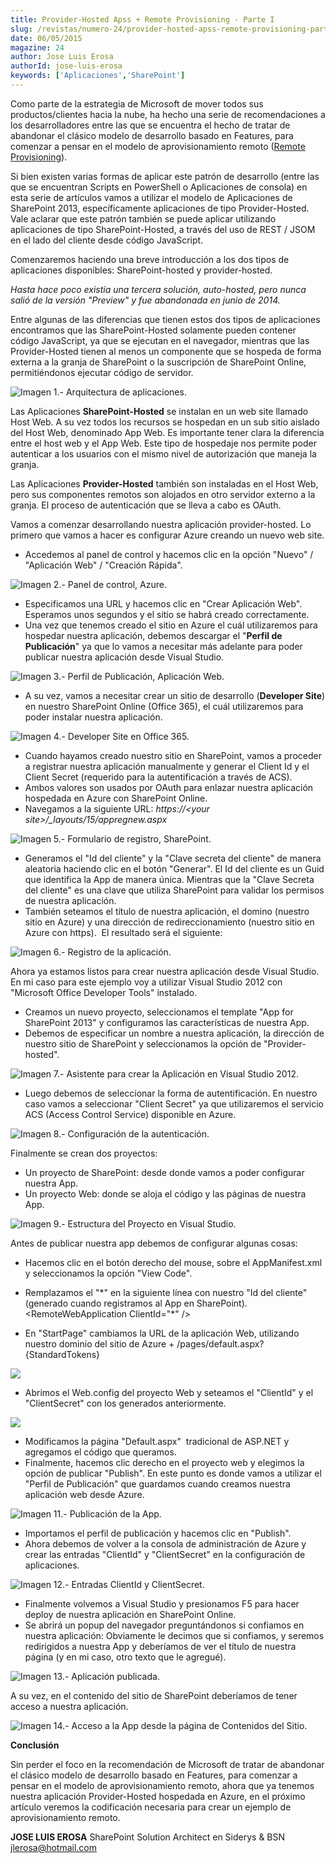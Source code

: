 ```yaml
---
title: Provider-Hosted Apss + Remote Provisioning - Parte I
slug: /revistas/numero-24/provider-hosted-apss-remote-provisioning-parte-i
date: 06/05/2015
magazine: 24
author: Jose Luis Erosa
authorId: jose-luis-erosa
keywords: ['Aplicaciones','SharePoint']
---
```






​Como parte de la estrategia de Microsoft de mover todos sus productos/clientes hacia la nube, ha hecho una serie de recomendaciones a los desarrolladores entre las que se encuentra el hecho de tratar de abandonar el clásico modelo de desarrollo basado en Features, para comenzar a pensar en el modelo de aprovisionamiento remoto ([Remote Provisioning](http&#58;//blogs.msdn.com/b/vesku/archive/2013/08/23/site-provisioning-techniques-and-remote-provisioning-in-sharepoint-2013.aspx)).

Si bien existen varias formas de aplicar este patrón de desarrollo (entre las que se encuentran Scripts en PowerShell o Aplicaciones de consola) en esta serie de artículos vamos a utilizar el modelo de Aplicaciones de SharePoint 2013, específicamente aplicaciones de tipo Provider-Hosted. Vale aclarar que este patrón también se puede aplicar utilizando aplicaciones de tipo SharePoint-Hosted, a través del uso de REST / JSOM en el lado del cliente desde código JavaScript.

Comenzaremos haciendo una breve introducción a los dos tipos de aplicaciones disponibles: SharePoint-hosted y provider-hosted.

*Hasta hace poco existía una tercera solución, auto-hosted, pero nunca salió de la versión "Preview" y fue abandonada en junio de 2014.*

Entre algunas de las diferencias que tienen estos dos tipos de aplicaciones encontramos que las SharePoint-Hosted solamente pueden contener código JavaScript, ya que se ejecutan en el navegador, mientras que las Provider-Hosted tienen al menos un componente que se hospeda de forma externa a la granja de SharePoint o la suscripción de SharePoint Online, permitiéndonos ejecutar código de servidor.

![Imagen 1.- Arquitectura de aplicaciones.](../../../images/numero24/provider-hosted-apss-remote-provisioning-parte-i/image1.jpg)

Las Aplicaciones **SharePoint-Hosted** se instalan en un web site llamado Host Web. A su vez todos los recursos se hospedan en un sub sitio aislado del Host Web, denominado App Web. Es importante tener clara la diferencia entre el host web y el App Web. Este tipo de hospedaje nos permite poder autenticar a los usuarios con el mismo nivel de autorización que maneja la granja.

Las Aplicaciones **Provider-Hosted** también son instaladas en el Host Web, pero sus componentes remotos son alojados en otro servidor externo a la granja. El proceso de autenticación que se lleva a cabo es OAuth.

Vamos a comenzar desarrollando nuestra aplicación provider-hosted. Lo primero que vamos a hacer es configurar Azure creando un nuevo web site.

- Accedemos al panel de control y hacemos clic en la opción "Nuevo" / "Aplicación Web" / "Creación Rápida".


![Imagen 2.- Panel de control, Azure.](../../../images/numero24/provider-hosted-apss-remote-provisioning-parte-i/image2.jpg)

- Especificamos una URL y hacemos clic en "Crear Aplicación Web". Esperamos unos segundos y el sitio se habrá creado correctamente.
- Una vez que tenemos creado el sitio en Azure el cuál utilizaremos para hospedar nuestra aplicación, debemos descargar el "**Perfil de Publicación**" ya que lo vamos a necesitar más adelante para poder publicar nuestra aplicación desde Visual Studio.


![Imagen 3.- Perfil de Publicación, Aplicación Web.](../../../images/numero24/provider-hosted-apss-remote-provisioning-parte-i/image3.jpg)

- A su vez, vamos a necesitar crear un sitio de desarrollo (**Developer Site**) en nuestro SharePoint Online (Office 365), el cuál utilizaremos para poder instalar nuestra aplicación.


![Imagen 4.- Developer Site en Office 365.](../../../images/numero24/provider-hosted-apss-remote-provisioning-parte-i/image4.jpeg)

- Cuando hayamos creado nuestro sitio en SharePoint, vamos a proceder a registrar nuestra aplicación manualmente y generar el Client Id y el Client Secret (requerido para la autentificación a través de ACS).
- Ambos valores son usados por OAuth para enlazar nuestra aplicación hospedada en Azure con SharePoint Online.
- Navegamos a la siguiente URL: *https://&lt;your site&gt;/\_layouts/15/appregnew.aspx*


![Imagen 5.- Formulario de registro, SharePoint.](../../../images/numero24/provider-hosted-apss-remote-provisioning-parte-i/image5.jpg)​

- Generamos el "Id del cliente" y la "Clave secreta del cliente" de manera aleatoria haciendo clic en el botón "Generar". El Id del cliente es un Guid que identifica la App de manera única. Mientras que la "Clave Secreta del cliente" es una clave que utiliza SharePoint para validar los permisos de nuestra aplicación.
- También seteamos el título de nuestra aplicación, el domino (nuestro sitio en Azure) y una dirección de redireccionamiento (nuestro sitio en Azure con https).  El resultado será el siguiente:


![Imagen 6.- Registro de la aplicación.](../../../images/numero24/provider-hosted-apss-remote-provisioning-parte-i/image6.jpg)

Ahora ya estamos listos para crear nuestra aplicación desde Visual Studio. En mi caso para este ejemplo voy a utilizar Visual Studio 2012 con "Microsoft Office Developer Tools" instalado.

- Creamos un nuevo proyecto, seleccionamos el template "App for SharePoint 2013" y configuramos las características de nuestra App.
- Debemos de especificar un nombre a nuestra aplicación, la dirección de nuestro sitio de SharePoint y seleccionamos la opción de "Provider-hosted".


![Imagen 7.- Asistente para crear la Aplicación en Visual Studio 2012.](../../../images/numero24/provider-hosted-apss-remote-provisioning-parte-i/image7.jpg)

- Luego debemos de seleccionar la forma de autentificación. En nuestro caso vamos a seleccionar "Client Secret" ya que utilizaremos el servicio ACS (Access Control Service) disponible en Azure.


![Imagen 8.- Configuración de la autenticación.](../../../images/numero24/provider-hosted-apss-remote-provisioning-parte-i/image8.jpg)

Finalmente se crean dos proyectos:

- Un proyecto de SharePoint: desde donde vamos a poder configurar nuestra App.
- Un proyecto Web: donde se aloja el código y las páginas de nuestra App.


![Imagen 9.- Estructura del Proyecto en Visual Studio.](../../../images/numero24/provider-hosted-apss-remote-provisioning-parte-i/image9.jpg)

Antes de publicar nuestra app debemos de configurar algunas cosas:

- Hacemos clic en el botón derecho del mouse, sobre el AppManifest.xml y seleccionamos la opción "View Code".
- Remplazamos el "\*" en la siguiente línea con nuestro "Id del cliente" (generado cuando registramos al App en SharePoint).
&lt;RemoteWebApplication ClientId="\*" /&gt;


- En "StartPage" cambiamos la URL de la aplicación Web, utilizando nuestro dominio del sitio de Azure + /pages/default.aspx?{StandardTokens}


![](../../../images/numero24/provider-hosted-apss-remote-provisioning-parte-i/image10.jpg)

- Abrimos el Web.config del proyecto Web y seteamos el "ClientId" y el "ClientSecret" con los generados anteriormente.


![](../../../images/numero24/provider-hosted-apss-remote-provisioning-parte-i/image11.jpg)

- Modificamos la página "Default.aspx"  tradicional de ASP.NET y agregamos el código que queramos.
- Finalmente, hacemos clic derecho en el proyecto web y elegimos la opción de publicar "Publish". En este punto es donde vamos a utilizar el "Perfil de Publicación" que guardamos cuando creamos nuestra aplicación web desde Azure.


![Imagen 11.- Publicación de la App.](../../../images/numero24/provider-hosted-apss-remote-provisioning-parte-i/image12.jpg)

- Importamos el perfil de publicación y hacemos clic en "Publish".
- Ahora debemos de volver a la consola de administración de Azure y crear las entradas "ClientId" y "ClientSecret" en la configuración de aplicaciones.


![Imagen 12.- Entradas ClientId y ClientSecret.](../../../images/numero24/provider-hosted-apss-remote-provisioning-parte-i/image13.jpg)

- Finalmente volvemos a Visual Studio y presionamos F5 para hacer deploy de nuestra aplicación en SharePoint Online.
- Se abrirá un popup del navegador preguntándonos si confiamos en nuestra aplicación: Obviamente le decimos que si confiamos, y seremos redirigidos a nuestra App y deberíamos de ver el título de nuestra página (y en mi caso, otro texto que le agregué).


![Imagen 13.- Aplicación publicada.](../../../images/numero24/provider-hosted-apss-remote-provisioning-parte-i/image14.jpg)

A su vez, en el contenido del sitio de SharePoint deberíamos de tener acceso a nuestra aplicación.

![Imagen 14.- Acceso a la App desde la página de Contenidos del Sitio.](../../../images/numero24/provider-hosted-apss-remote-provisioning-parte-i/image15.jpg)

**Conclusión**

Sin perder el foco en la recomendación de Microsoft de tratar de abandonar el clásico modelo de desarrollo basado en Features, para comenzar a pensar en el modelo de aprovisionamiento remoto, ahora que ya tenemos nuestra aplicación Provider-Hosted hospedada en Azure, en el próximo artículo veremos la codificación necesaria para crear un ejemplo de aprovisionamiento remoto.



**JOSE LUIS EROSA**
 SharePoint Solution Architect en Siderys & BSN 
[jlerosa@hotmail.com](mailto&#58;jlerosa@hotmail.com)

